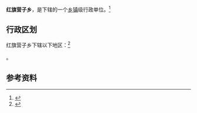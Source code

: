 {{中国乡级行政区|21/03/23/206/000}}

'''红旗营子乡'''，是{{PRC admin/fullname|21/03/23/206/000|3}}下辖的一个[[乡镇|乡镇]]级行政单位。<ref>{{PRC admin/ref sgc|{{PRC admin/parent|21/03/23/206/000}}}}</ref>

== 行政区划 ==

红旗营子乡下辖以下地区：<ref>{{PRC admin/ref sgc|21/03/23/206/000}}</ref>

{{PRC admin/children|21/03/23/206/000}}。

== 参考资料 ==

{{reflist}}

{{行政区划小作品}}
{{PRC admin/navcat|21/03/23/206/000}}